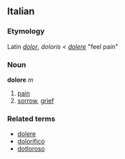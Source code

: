 ==Italian==
===Etymology===
Latin ''[[dolor]]'', ''doloris'' < ''[[dolere]]'' "feel pain"
===Noun===
'''dolore''' ''m''

#[[pain]]
#[[sorrow]], [[grief]]

===Related terms===
*[[dolere]]
*[[dolorifico]]
*[[dotloroso]]
